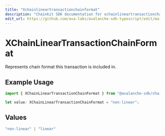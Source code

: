 ```yaml
---
title: "Xchainlineartransactionchainformat"
description: "Chainkit SDK documentation for xchainlineartransactionchainformat"
edit_url: https://github.com/ava-labs/avalanche-sdk-typescript/edit/main/chainkit/docs/models/components/xchainlineartransactionchainformat.md
---
```


# XChainLinearTransactionChainFormat

Represents chain format this transaction is included in.

## Example Usage

```typescript
import { XChainLinearTransactionChainFormat } from "@avalanche-sdk/chainkit/models/components";

let value: XChainLinearTransactionChainFormat = "non-linear";
```

## Values

```typescript
"non-linear" | "linear"
```